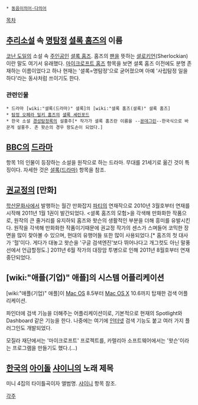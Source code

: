  * [[동음이의어·다의어]]

{{{+1 Sherlock}}}

[[목차]]

== [[추리소설]] 속 [[명탐정]] [[셜록 홈즈]]의 이름 ==
[[코난 도일]]의 소설 속 [[주인공]]인 [[셜록 홈즈]]. 홈즈의 [[팬]]을 뜻하는 [[셜로키언]](Sherlockian)이란 말도 여기서 유래했다. [[마이크로프트 홈즈]] 항목을 보면 셜록 홈즈 이전에도 분명 존재하는 이름이었다고 하나 현재는 '셜록=명탐정'으로 굳어졌으며 아예 '사립탐정 일을 하다'라는 동사처럼 쓰이기도 한다.

=== 관련인물 ===
 * 드라마 [wiki:"셜록(드라마)" 셜록]의 [wiki:"셜록 홈즈(셜록)" 셜록 홈즈]
 * [[탐정 오페라 밀키 홈즈]]의 [[셜록 셰린포드]]
 * 한국 소설 [[경성탐정록]]의 설홍주[* 작가가 셜록 홈즈란 이름을 --[[몬데그린]]--한국식으로 바꾼게 설홍주. 존 왓슨의 경우 왕도손이 되었다.]


== [[BBC]]의 [[드라마]] ==
항목 1의 인물이 등장하는 소설을 원작으로 하는 드라마. 무대를 21세기로 옮긴 것이 특징이다. 자세한 것은 [[셜록(드라마)]] 항목을 참조.

== [[권교정]]의 [만화] ==
[[학산문화사]]에서 발행하는 월간 만화잡지 [[파티]]의 연재작으로 2010년 3월호부터 연재를 시작해 2011년 1월 1권이 발간되었다. <셜록 홈즈의 모험>을 각색해 만화화한 작품으로, 원작의 큰 줄거리를 유지하되 홈즈와 왓슨의 생활적인 부분을 더해 흥미를 유발시킨다. 원작을 각색해 만화화한 작품이기때문에 권교정 작가의 센스가 스며들어 코믹한 장면을 많이 찾아볼 수 있으며, 현대의 유행어들 또한 많이 사용되었다.[* 홈즈의 첫 대사가 '헐'이다. 게다가 대놓고 왓슨을 '구글 검색엔진'보다 뛰어나다고 개그컷도 아닌 말풍선에서 언급할정도.] 2011년 6월 작가의 대장암 투병으로 인해 2011년 8월호부터 연재중단되었다.


== [wiki:"애플(기업)" 애플]의 시스템 어플리케이션 ==
[wiki:"애플(기업)" 애플]이 [[Mac OS]] 8.5부터 [[Mac OS X]] 10.6까지 탑재한 검색 어플리케이션.

파인더에 검색 기능을 더해주는 어플리케이션이로, 기본적으로 현재의 Spotlight와 Dashboard 같은 기능을 한다. 나중에는 여기에 [[인터넷]] 검색 기능도 붙고 여러 가지 플러그인도 개발되었다.

모질라 재단에서는 '마이크로프트' 프로젝트를, 카렐리아 소프트웨어에서는 '왓슨'이라는 프로그램을 만들기도 했다.(...)


== [[한국]]의 [[아이돌]] [[샤이니]]의 노래 제목 ==
미니 4집의 타이틀곡이자 앨범명. [[샤이니]] 항목 참조.


[[각주]]
